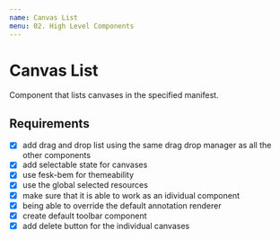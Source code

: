 ```yaml
---
name: Canvas List
menu: 02. High Level Components
---
```



# Canvas List

Component that lists canvases in the specified manifest.

## Requirements

- [X] add drag and drop list using the same drag drop manager as all the other components
- [x] add selectable state for canvases
- [x] use fesk-bem for themeability
- [x] use the global selected resources
- [x] make sure that it is able to work as an idividual component
- [x] being able to override the default annotation renderer
- [x] create default toolbar component
- [x] add delete button for the individual canvases

<Props of={CanvasList} />

